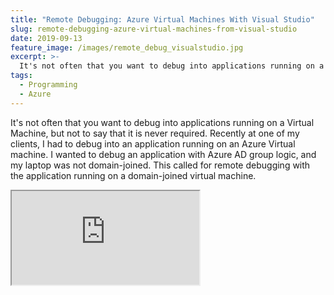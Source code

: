 ```yaml
---
title: "Remote Debugging: Azure Virtual Machines With Visual Studio"
slug: remote-debugging-azure-virtual-machines-from-visual-studio
date: 2019-09-13
feature_image: /images/remote_debug_visualstudio.jpg
excerpt: >-
  It's not often that you want to debug into applications running on a Virtual Machine, but not to say that it is never required. Recently at one of my clients,...
tags:
  - Programming
  - Azure
---
```

It's not often that you want to debug into applications running on a Virtual Machine, but not to say that it is never required. Recently at one of my clients, I had to debug into an application running on an Azure Virtual machine. I wanted to debug an application with Azure AD group logic, and my laptop was not domain-joined. This called for remote debugging with the application running on a domain-joined virtual machine.

<iframe src="https://www.youtube.com/embed/I_9LBBbsWHI" />

  

In this post, we will look at how to set up the Virtual Machine and Visual Studio for remote debugging. If you are interested in watching this in action, check out the video in the link above.

## Setting up Virtual Machine

To be able to remote debug to a Virtual Machine it needs to be running the _Remote Debugging Monitor (msvsmon)_. Assuming you have Visual Studio installed on your local machine (which is why you are trying to debug in the first place), you can find _msvsmon_ under the folder - _C:\\Program Files (x86)\\Microsoft Visual Studio\\2019\\Professional\\Common7\\IDE\\Remote Debugger_. The path might slightly different based on the version of Visual Studio and the Subscription (Professional, Community, Enterprise). The above path is for Visual Studio (VS) 2019 Professional version. Copy over the Remote Debugger folder into the virtual machine. Alternatively, you can also install the Remote Debugger tools from the [internet](https://docs.microsoft.com/en-us/visualstudio/debugger/remote-debugging?view=vs-2019#download-and-install-the-remote-tools). Make sure you download the version that matches the Visual Studio version that you will be using to debug.

Run the msvsmon.exe as an Administrator, and it will prompt you to set up some firewall rules on the Virtual Machine as below.

![](/images/remote_debug_firewallRules.jpg)

Once confirmed it adds in the following firewall rules for the x64 and x86 versions of the application.

![](/images/remote_debug_firewall_Rules.jpg)

The Remote Debugging Monitor listens to a port ([each Visual Studio version has a different default](https://docs.microsoft.com/en-us/visualstudio/debugger/remote-debugger-port-assignments?view=vs-2019)) - 4024 for VS 2019. This can be changed under Options if needed. For this example I have turned off Authentication as shown below.

<Figure src="/images/remote_debug_running.jpg" caption="### Azure Portal Settings" />

In the Azure Portal, under the Networking tab for the Virtual Machine,  add an inbound port rule to open the port that msvsmon is listening - 4024 in this case

<Figure src="/images/remote_debug_vm_azure_portal.jpg" caption="## Debugging From Visual Studio" />

Now that everything is set up, we are good to debug the application from our local machine. Make sure the application to be debugged is running in the Virtual Machine. From Debug -> Attach To Process in Visual Studio. Choose Remote (no authentication) under the Connection type and enter the IP address or the fqdn to the VM along with the port number. Shortly you should see the list of applications running on the machine, and you can choose the appropriate app to debug.

![](/images/remote_debug_visualstudio.jpg)

Visual Studio is now debugging the application running on the Virtual Machine. Hope this helps and happy debugging!